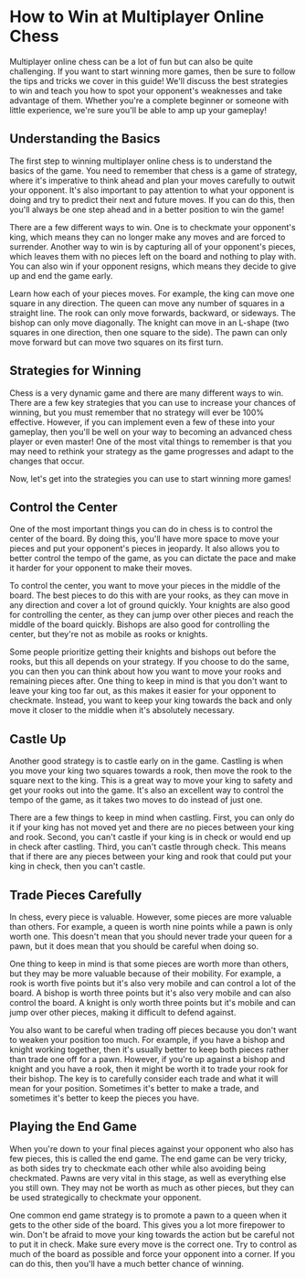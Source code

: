 # How to Win at Multiplayer Online Chess
Multiplayer online chess can be a lot of fun but can also be quite challenging. If you want to start winning more games, then be sure to follow the tips and tricks we cover in this guide! We'll discuss the best strategies to win and teach you how to spot your opponent's weaknesses and take advantage of them. Whether you're a complete beginner or someone with little experience, we're sure you'll be able to amp up your gameplay!
## Understanding the Basics
The first step to winning multiplayer online chess is to understand the basics of the game. You need to remember that chess is a game of strategy, where it's imperative to think ahead and plan your moves carefully to outwit your opponent. It's also important to pay attention to what your opponent is doing and try to predict their next and future moves. If you can do this, then you'll always be one step ahead and in a better position to win the game!

There are a few different ways to win. One is to checkmate your opponent's king, which means they can no longer make any moves and are forced to surrender. Another way to win is by capturing all of your opponent's pieces, which leaves them with no pieces left on the board and nothing to play with. You can also win if your opponent resigns, which means they decide to give up and end the game early.

Learn how each of your pieces moves. For example, the king can move one square in any direction. The queen can move any number of squares in a straight line. The rook can only move forwards, backward, or sideways. The bishop can only move diagonally. The knight can move in an L-shape (two squares in one direction, then one square to the side). The pawn can only move forward but can move two squares on its first turn.
## Strategies for Winning
Chess is a very dynamic game and there are many different ways to win. There are a few key strategies that you can use to increase your chances of winning, but you must remember that no strategy will ever be 100% effective. However, if you can implement even a few of these into your gameplay, then you'll be well on your way to becoming an advanced chess player or even master! One of the most vital things to remember is that you may need to rethink your strategy as the game progresses and adapt to the changes that occur.

Now, let's get into the strategies you can use to start winning more games!

## Control the Center
One of the most important things you can do in chess is to control the center of the board. By doing this, you'll have more space to move your pieces and put your opponent's pieces in jeopardy. It also allows you to better control the tempo of the game, as you can dictate the pace and make it harder for your opponent to make their moves.

To control the center, you want to move your pieces in the middle of the board. The best pieces to do this with are your rooks, as they can move in any direction and cover a lot of ground quickly. Your knights are also good for controlling the center, as they can jump over other pieces and reach the middle of the board quickly. Bishops are also good for controlling the center, but they're not as mobile as rooks or knights.

Some people prioritize getting their knights and bishops out before the rooks, but this all depends on your strategy. If you choose to do the same, you can then you can think about how you want to move your rooks and remaining pieces after. One thing to keep in mind is that you don't want to leave your king too far out, as this makes it easier for your opponent to checkmate. Instead, you want to keep your king towards the back and only move it closer to the middle when it's absolutely necessary.
## Castle Up
Another good strategy is to castle early on in the game. Castling is when you move your king two squares towards a rook, then move the rook to the square next to the king. This is a great way to move your king to safety and get your rooks out into the game. It's also an excellent way to control the tempo of the game, as it takes two moves to do instead of just one.

There are a few things to keep in mind when castling. First, you can only do it if your king has not moved yet and there are no pieces between your king and rook. Second, you can't castle if your king is in check or would end up in check after castling. Third, you can't castle through check. This means that if there are any pieces between your king and rook that could put your king in check, then you can't castle.
## Trade Pieces Carefully
In chess, every piece is valuable. However, some pieces are more valuable than others. For example, a queen is worth nine points while a pawn is only worth one. This doesn't mean that you should never trade your queen for a pawn, but it does mean that you should be careful when doing so.

One thing to keep in mind is that some pieces are worth more than others, but they may be more valuable because of their mobility. For example, a rook is worth five points but it's also very mobile and can control a lot of the board. A bishop is worth three points but it's also very mobile and can also control the board. A knight is only worth three points but it's mobile and can jump over other pieces, making it difficult to defend against.



You also want to be careful when trading off pieces because you don't want to weaken your position too much. For example, if you have a bishop and knight working together, then it's usually better to keep both pieces rather than trade one off for a pawn. However, if you're up against a bishop and knight and you have a rook, then it might be worth it to trade your rook for their bishop. The key is to carefully consider each trade and what it will mean for your position. Sometimes it's better to make a trade, and sometimes it's better to keep the pieces you have.
## Playing the End Game
When you're down to your final pieces against your opponent who also has few pieces, this is called the end game. The end game can be very tricky, as both sides try to checkmate each other while also avoiding being checkmated. Pawns are very vital in this stage, as well as everything else you still own. They may not be worth as much as other pieces, but they can be used strategically to checkmate your opponent.

One common end game strategy is to promote a pawn to a queen when it gets to the other side of the board. This gives you a lot more firepower to win. Don't be afraid to move your king towards the action but be careful not to put it in check. Make sure every move is the correct one. Try to control as much of the board as possible and force your opponent into a corner. If you can do this, then you'll have a much better chance of winning.
